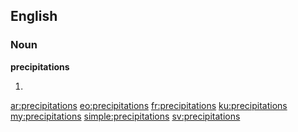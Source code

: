==English==

===Noun===
'''precipitations'''

# {{plural of|[[precipitation]]}}

[[ar:precipitations]]
[[eo:precipitations]]
[[fr:precipitations]]
[[ku:precipitations]]
[[my:precipitations]]
[[simple:precipitations]]
[[sv:precipitations]]